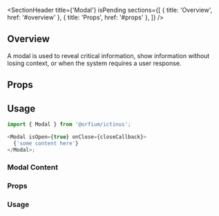 
<Meta of={ModalStories} />

<SectionHeader
  title={'Modal'}
  isPending
  sections={[
    { title: 'Overview', href: '#overview' },
    { title: 'Props', href: '#props' },
  ]}
/>
## Overview

A modal is used to reveal critical information, show information without losing context, or when the system requires a user response.

## Props

<ArgTypes of={Modal} />

## Usage

```js
import { Modal } from '@orfium/ictinus';

<Modal isOpen={true} onClose={closeCallback}>
  {'some content here'}
</Modal>;
```

<Canvas of={ModalStories.Modal} />

### Modal Content

### Props

<ArgTypes of={ModalContent} />

### Usage

```js
import { Modal, ModalContent } from '@orfium/ictinus';

<Modal
  isOpen={true}
  onClose={closeFunc}
  contentProps={{
    label: 'Label',
    heading: 'Heading',
    message:
      'Lorem ipsum dolor sit amet, consectetur adipiscing elit. Maecenas tristique eros at fringilla fringilla. Donec volutpat lobortis euismod',
    primaryCTALabel: 'Do Action',
    primaryCTA: actionCallback,
    secondaryCTALabel: 'Cancel',
    secondaryCTA: cancelCallback,
  }}
></Modal>;
```

<Canvas of={ModalStories.ModalContent} />
